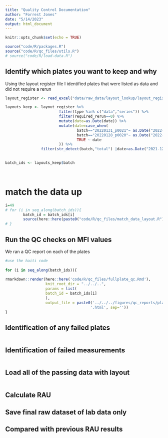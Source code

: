 ```yaml
---
title: "Quality Control Documentation"
author: "Forrest Jones"
date: "5/14/2023"
output: html_document
---
```


```r
knitr::opts_chunk$set(echo = TRUE)
```

```r

source("code/R/packages.R")
source("code/R/qc_files/utils.R")
# source("code/R/load-data.R")

```


## Identify which plates you want to keep and why

Using the layout register file I identified plates that were listed as data and did not require a rerun

```r

layout_register <- read_excel("data/raw_data/layout_lookup/layout_register 2.xlsx")

layouts_keep <- layout_register %>%
                        filter(type %in% c("data","series")) %>%
                        filter(required_rerun==0) %>%
                        mutate(date=as.Date(date)) %>%
                        mutate(date=case_when(
                                batch=="20220131_p0021"~ as.Date("2022-01-31"),
                                batch=="20220128_p0020"~ as.Date("2022-01-28"),
                                TRUE ~ date
                        )) %>%
                filter(str_detect(batch,"total") |date>as.Date("2021-12-01"))

        
batch_ids <- layouts_keep$batch

        
```


# match the data up

```r
i=49
# for (i in seq_along(batch_ids)){
        batch_id = batch_ids[i]
        source(here::here(paste0("code/R/qc_files/match_data_layout.R")))
# }

```

## Run the QC checks on MFI values

We ran a QC report on each of the plates

```r

#use the haiti code
               
for (i in seq_along(batch_ids)){
        
rmarkdown::render(here::here('code/R/qc_files/fullplate_qc.Rmd'),
                  knit_root_dir = "../../..",
                  params = list(
                  batch_id = batch_ids[i]
                  ),
                  output_file = paste0('../../../figures/qc_reports/plate_report_',batch_ids[i], 
                                      '.html', sep=''))
}

```

## Identification of any failed plates

```r


```

## Identification of failed measurements

```r


```

## Load all of the passing data with layout

```r


```

## Calculate RAU



## Save final raw dataset of lab data only 


## Compared with previous RAU results



